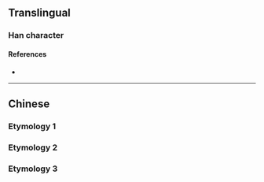 {{character info/new}}
{{also|朗}}
==Translingual==

===Han character===
{{Han char|rn=74|rad=月|as=12|sn=16|four=|canj=BBBB|ids=⿱朋朋}}

====References====
* {{Han ref|kx=0506.330|dkj=14402|dj=0887.260|hdz=32113.010|uh=6724|ud=26404}}

----

==Chinese==

===Etymology 1===
{{zh-see|朗|v}}

===Etymology 2===
{{zh-see|照|ap}}

===Etymology 3===
{{zh-see|耀|v}}